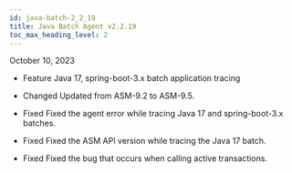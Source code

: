 ```yaml
---
id: java-batch-2_2_19
title: Java Batch Agent v2.2.19
toc_max_heading_level: 2
---
```


October 10, 2023

-   <Status>Feature</Status> Java 17, spring-boot-3.x batch application tracing

-   <Status>Changed</Status> Updated from ASM-9.2 to ASM-9.5.

-   <Status>Fixed</Status> Fixed the agent error while tracing Java 17 and spring-boot-3.x batches.

-   <Status>Fixed</Status> Fixed the ASM API version while tracing the Java 17 batch.

-   <Status>Fixed</Status> Fixed the bug that occurs when calling active transactions.
